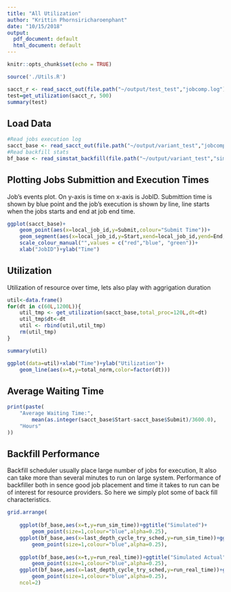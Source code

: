 ```yaml
---
title: "All Utilization"
author: "Krittin Phornsiricharoenphant"
date: "10/15/2018"
output:
  pdf_document: default
  html_document: default
---
```


```r
knitr::opts_chunk$set(echo = TRUE)

source('./Utils.R')
```

```r
sacct_r <- read_sacct_out(file.path("~/output/test_test","jobcomp.log"))
test=get_utilization(sacct_r, 500)
summary(test)
```

## Load Data

```r
#Read jobs execution log
sacct_base <- read_sacct_out(file.path("~/output/variant_test","jobcomp.log"))
#Read backfill stats
bf_base <- read_simstat_backfill(file.path("~/output/variant_test","simstat_backfill.csv"))

```

## Plotting Jobs Submittion and Execution Times

Job's events plot. On y-axis is time on x-axis is JobID. Submittion time is shown by blue point and the job's execution is shown by line, line starts when the jobs starts and end at job end time.

```r

ggplot(sacct_base)+
    geom_point(aes(x=local_job_id,y=Submit,colour="Submit Time"))+
    geom_segment(aes(x=local_job_id,y=Start,xend=local_job_id,yend=End,colour="Run Time"))+
    scale_colour_manual("",values = c("red","blue", "green"))+
    xlab("JobID")+ylab("Time")

```

## Utilization

Utilization of resource over time, lets also play with aggrigation duration

```r
util<-data.frame()
for(dt in c(60L,1200L)){
    util_tmp <- get_utilization(sacct_base,total_proc=120L,dt=dt)
    util_tmp$dt<-dt
    util <- rbind(util,util_tmp)
    rm(util_tmp)
}

summary(util)

ggplot(data=util)+xlab("Time")+ylab("Utilization")+
    geom_line(aes(x=t,y=total_norm,color=factor(dt)))
```

## Average Waiting Time

```r
print(paste(
    "Average Waiting Time:",
        mean(as.integer(sacct_base$Start-sacct_base$Submit)/3600.0),
    "Hours"
))
```

## Backfill Performance

Backfill scheduler usually place large number of jobs for execution, It also can take more than several minutes to run on large system. Performance of backfiller both in sence good job placement and time it takes to run can be of interest for resource providers. So here we simply plot some of back fill characteristics.

```r
grid.arrange(
    
    ggplot(bf_base,aes(x=t,y=run_sim_time))+ggtitle("Simulated")+
        geom_point(size=1,colour="blue",alpha=0.25),
    ggplot(bf_base,aes(x=last_depth_cycle_try_sched,y=run_sim_time))+ggtitle("Simulated")+
        geom_point(size=1,colour="blue",alpha=0.25),
    
    ggplot(bf_base,aes(x=t,y=run_real_time))+ggtitle("Simulated Actual")+
        geom_point(size=1,colour="blue",alpha=0.25),
    ggplot(bf_base,aes(x=last_depth_cycle_try_sched,y=run_real_time))+ggtitle("Simulated Actual")+
        geom_point(size=1,colour="blue",alpha=0.25),
    ncol=2)
```